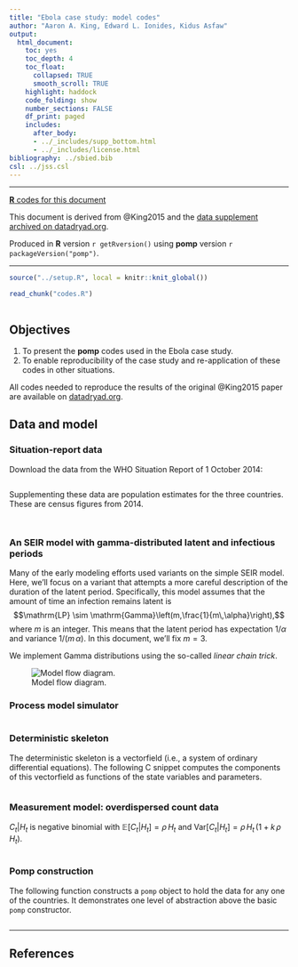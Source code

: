 ```yaml
---
title: "Ebola case study: model codes"
author: "Aaron A. King, Edward L. Ionides, Kidus Asfaw"
output:
  html_document:
    toc: yes
    toc_depth: 4
    toc_float:
      collapsed: TRUE
      smooth_scroll: TRUE
    highlight: haddock
    code_folding: show
    number_sections: FALSE
    df_print: paged
    includes:
      after_body:
      - ../_includes/supp_bottom.html
      - ../_includes/license.html
bibliography: ../sbied.bib
csl: ../jss.csl
---
```


\newcommand\expect[1]{\mathbb{E}\left[{#1}\right]}
\newcommand\var[1]{\mathrm{Var}\left[{#1}\right]}
\newcommand\dist[2]{\mathrm{#1}\left(#2\right)}

------------------------------------

[**R** codes for this document](./codes.R)  

This document is derived from @King2015 and the [data supplement archived on datadryad.org](https://dx.doi.org/10.5061/dryad.r5f30).

Produced in **R** version `r getRversion()` using **pomp** version `r packageVersion("pomp")`.

------------------------------------


```r
source("../setup.R", local = knitr::knit_global())
```

```r
read_chunk("codes.R")
```

```r
```

## Objectives

1. To present the **pomp** codes used in the Ebola case study.
1. To enable reproducibility of the case study and re-application of these codes in other situations.

All codes needed to reproduce the results of the original @King2015 paper are available on [datadryad.org](https://dx.doi.org/10.5061/dryad.r5f30).


## Data and model

### Situation-report data

Download the data from the WHO Situation Report of 1 October 2014:

```r
```

Supplementing these data are population estimates for the three countries.
These are census figures from 2014.

```r
```

```r
```


### An SEIR model with gamma-distributed latent and infectious periods

Many of the early modeling efforts used variants on the simple SEIR model.
Here, we'll focus on a variant that attempts a more careful description of the duration of the latent period.
Specifically, this model assumes that the amount of time an infection remains latent is
$$\mathrm{LP} \sim \dist{Gamma}{m,\frac{1}{m\,\alpha}},$$
where $m$ is an integer.
This means that the latent period has expectation $1/\alpha$ and variance $1/(m\,\alpha)$.
In this document, we'll fix $m=3$.

We implement Gamma distributions using the so-called *linear chain trick*.

![Model flow diagram.](./model_diagram.png)

### Process model simulator

```r
```


### Deterministic skeleton

The deterministic skeleton is a vectorfield (i.e., a system of ordinary differential equations).
The following C snippet computes the components of this vectorfield as functions of the state variables and parameters.

```r
```

###  Measurement model: overdispersed count data

$C_t | H_t$ is negative binomial with $\expect{C_t|H_t} = \rho\,H_t$ and $\var{C_t|H_t} = \rho\,H_t\,(1+k\,\rho\,H_t)$.

```r
```

### Pomp construction

The following function constructs a `pomp` object to hold the data for any one of the countries.
It demonstrates one level of abstraction above the basic `pomp` constructor.

```r
```

--------------------------

## References
